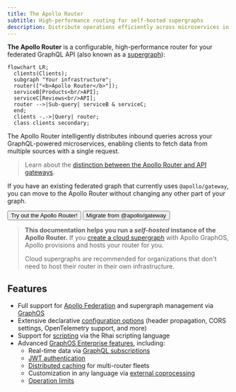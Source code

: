 ```yaml
---
title: The Apollo Router
subtitle: High-performance routing for self-hosted supergraphs
description: Distribute operations efficiently across microservices in your federated GraphQL API with the Apollo Router. Configure caching, security features, and more.
---
```



**The Apollo Router** is a configurable, high-performance router for your federated GraphQL API (also known as a [supergraph](/graphos/graphs/#self-hosted-supergraphs)):

```mermaid
flowchart LR;
  clients(Clients);
  subgraph "Your infrastructure";
  router(["<b>Apollo Router</b>"]);
  serviceB[Products<br/>API];
  serviceC[Reviews<br/>API];
  router -->|Sub-query| serviceB & serviceC;
  end;
  clients -.->|Query| router;
  class clients secondary;
```

The Apollo Router intelligently distributes inbound queries across your GraphQL-powered microservices, enabling clients to fetch data from multiple sources with a single request.

> Learn about the [distinction between the Apollo Router and API gateways](/technotes/TN0037-api-gateways/).

If you have an existing federated graph that currently uses `@apollo/gateway`, you can move to the Apollo Router without changing any other part of your graph.

<p>
  <Button
    colorScheme="indigo"
    to="/router/quickstart/"
    as={Link}
    style={{
      marginRight: '10px'
    }}
  >
    Try out the Apollo Router!
  </Button>
  <Button
    colorScheme="gray"
    to="/router/migrating-from-gateway/"
    as={Link}
  >
    Migrate from @apollo/gateway
  </Button>
</p>

> **This documentation helps you run a _self-hosted_ instance of the Apollo Router.** If you [create a cloud supergraph](/graphos/quickstart/cloud/) with Apollo GraphOS, Apollo provisions and hosts your router for you.
>
> Cloud supergraphs are recommended for organizations that don't need to host their router in their own infrastructure.

## Features

- Full support for [Apollo Federation](/federation/) and supergraph management via [GraphOS](/graphos/)
- Extensive declarative [configuration options](./configuration/overview) (header propagation, CORS settings, OpenTelemetry support, and more)
- Support for [scripting](./customizations/rhai/) via the Rhai scripting language
- Advanced [GraphOS Enterprise features](./enterprise-features), including:
    - Real-time data via [GraphQL subscriptions](./executing-operations/subscription-support/)
    - [JWT authentication](./configuration/authn-jwt)
    - [Distributed caching](./configuration/distributed-caching/) for multi-router fleets
    - Customization in any language via [external coprocessing](./customizations/coprocessor/)
    - [Operation limits](./configuration/operation-limits/)
